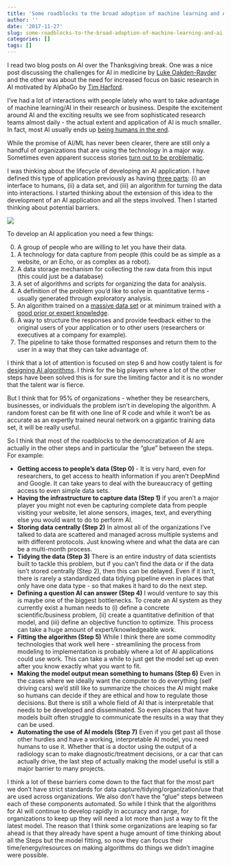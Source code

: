 ```yaml
---
title: 'Some roadblocks to the broad adoption of machine learning and AI '
author: ''
date: '2017-11-27'
slug: some-roadblocks-to-the-broad-adoption-of-machine-learning-and-ai
categories: []
tags: []
---
```


I read two blog posts on AI over the Thanksgiving break. One was a nice post discussing the challenges for AI in medicine by [Luke Oakden-Rayder](https://lukeoakdenrayner.wordpress.com/2016/11/27/do-computers-already-outperform-doctors/) and the other was about the need for increased focus on basic research in AI motivated by AlphaGo by [Tim Harford](http://timharford.com/2017/11/what-alphago-zero-teaches-us-about-whats-going-wrong-with-innovation/). 

I've had a lot of interactions with people lately who want to take advantage of machine learning/AI in their research or business. Despite the excitement around AI and the exciting results we see from sophisticated research teams almost daily - the actual extent and application of AI is much smaller. In fact, most AI usually ends up [being humans in the end](https://twitter.com/hmason/status/934046836284850176).

While the promise of AI/ML has never been clearer, there are still only a handful of organizations that are using the technology in a major way. Sometimes even apparent success stories [turn out to be problematic](https://www.statnews.com/2017/09/05/watson-ibm-cancer/).

I was thinking about the lifecycle of developing an AI application. I have defined this type of application previously as having [three parts](https://simplystatistics.org/2017/01/19/what-is-artificial-intelligence/): (i) an interface to humans, (ii) a data set, and (iii) an algorithm for turning the data into interactions. I started thinking about the extension of this idea to the development of an AI application and all the steps involved. Then I started thinking about potential barriers. 

![](https://user-images.githubusercontent.com/1571674/33272622-b2b5687e-d358-11e7-87c7-df633e853e09.png)


To develop an AI application you need a few things: 

0. A group of people who are willing to let you have their data. 
1. A technology for data capture from people (this could be as simple as a website, or an Echo, or as complex as a robot). 
2. A data storage mechanism for collecting the raw data from this input (this could just be a database)
3. A set of algorithms and scripts for organizing the data for analysis. 
4. A definition of the problem you'd like to solve in quantitative terms - usually generated through exploratory analysis. 
5. An algorithm trained on a [massive data set](https://simplystatistics.org/2017/05/31/deeplearning-vs-leekasso/) or at minimum trained with a [good prior or expert knowledge](https://beamandrew.github.io/deeplearning/2017/06/04/deep_learning_works.html).
6. A way to structure the responses and provide feedback either to the original users of your application or to other users (researchers or executives at a company for example).
7. The pipeline to take those formatted responses and return them to the user in a way that they can take advantage of. 

I think that a lot of attention is focused on step 6 and how costly talent is for [designing AI algorithms](https://www.nytimes.com/2017/10/22/technology/artificial-intelligence-experts-salaries.html?_r=0). I think for the big players where a lot of the other steps have been solved this is for sure the limiting factor and it is no wonder that the talent war is fierce. 

But I think that for 95% of organizations - whether they be researchers, businesses, or individuals the problem isn't in developing the algorithm. A random forest can be fit with one line of R code and while it won't be as accurate as an expertly trained neural network on a gigantic training data set, it will be really useful. 

So I think that most of the roadblocks to the democratization of AI are actually in the other steps and in particular the "glue" between the steps. For example: 

* __Getting access to people's data (Step 0)__ - It is very hard, even for researchers, to get access to health information if you aren't DeepMind and Google. It can take years to deal with the bureaucracy of getting access to even simple data sets. 
* __Having the infrastructure to capture data (Step 1)__ if you aren't a major player you might not even be capturing complete data from people visiting your website, let alone sensors, images, text, and everything else you would want to do to perform AI. 
* __Storing data centrally (Step 2)__ In almost all of the organizations I've talked to data are scattered and managed across multiple systems and with different protocols. Just knowing where and what the data are can be a multi-month process. 
* __Tidying the data (Step 3)__ There is an entire industry of data scientists built to tackle this problem, but if you can't find the data or if the data isn't stored centrally (Step 2), then this can be delayed. Even if it isn't, there is rarely a standardized data tidying pipeline even in places that only have one data type - so that makes it hard to do the next step. 
* __Defining a question AI can answer (Step 4)__ I would venture to say this is maybe one of the biggest bottlenecks. To create an AI system as they currently exist a human needs to (i) define a concrete scientific/business problem, (ii) create a quantitative definition of that model, and (iii) define an objective function to optimize. This process can take a huge amount of expert/knowledgeable work. 
* __Fitting the algorithm (Step 5)__ While I think there are some commodity technologies that work well here - streamlining the process from modeling to implementation is probably where a lot of AI applications could use work. This can take a while to just get the model set up even after you know exactly what you want to fit. 
* __Making the model output mean something to humans (Step 6)__ Even in the cases where we ideally want the computer to do everything (self driving cars) we'd still like to summarize the choices the AI might make so humans can decide if they are ethical and how to regulate those decisions. But there is still a whole field of AI that is interpretable that needs to be developed and disseminated. So even places that have models built often struggle to communicate the results in a way that they can be used. 
* __Automating the use of AI models (Step 7)__ Even if you get past all those other hurdles and have a working, interpretable AI model, you need humans to use it. Whether that is a doctor using the output of a radiology scan to make diagnostic/treatment decisions, or a car that can actually drive, the last step of actually making the model useful is still a major barrier to many projects. 


I think a lot of these barriers come down to the fact that for the most part we don't have strict standards for data capture/tidying/organization/use that are used across organizations. We also don't have the "glue" steps between each of these components automated. So while I think that the algorithms for AI will continue to develop rapidly in accuracy and range, for organizations to keep up they will need a lot more than just a way to fit the latest model. The reason that I think some organizations are leaping so far ahead is that they already have spent a huge amount of time thinking about all the Steps but the model fitting, so now they can focus their time/energy/resources on making algorithms do things we didn't imagine were possible. 



